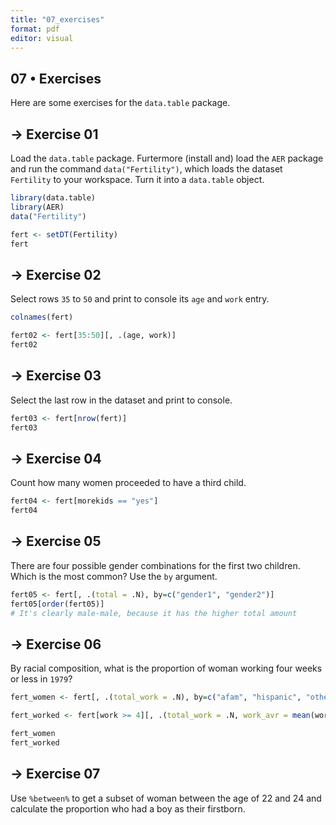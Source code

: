 ```yaml
---
title: "07_exercises"
format: pdf
editor: visual
---
```


## 07 • Exercises

Here are some exercises for the `data.table` package.

## → Exercise 01

Load the `data.table` package. Furtermore (install and) load the `AER` package and run the command `data("Fertility")`, which loads the dataset `Fertility` to your workspace. Turn it into a `data.table` object.

```r
library(data.table)
library(AER)
data("Fertility")

fert <- setDT(Fertility)
fert
```

## → Exercise 02

Select rows `35` to `50` and print to console its `age` and `work` entry.

```r
colnames(fert)

fert02 <- fert[35:50][, .(age, work)]
fert02
```

## → Exercise 03

Select the last row in the dataset and print to console.

```r
fert03 <- fert[nrow(fert)]
fert03
```

## → Exercise 04

Count how many women proceeded to have a third child.

```r
fert04 <- fert[morekids == "yes"]
fert04
```

## → Exercise 05

There are four possible gender combinations for the first two children. Which is the most common? Use the `by` argument.

```r
fert05 <- fert[, .(total = .N), by=c("gender1", "gender2")]
fert05[order(fert05)]
# It's clearly male-male, because it has the higher total amount
```

## → Exercise 06

By racial composition, what is the proportion of woman working four weeks or less in `1979`?

```r
fert_women <- fert[, .(total_work = .N), by=c("afam", "hispanic", "other")]

fert_worked <- fert[work >= 4][, .(total_work = .N, work_avr = mean(work)), by=c("afam", "hispanic", "other")]

fert_women
fert_worked
```

## → Exercise 07

Use `%between%` to get a subset of woman between the age of 22 and 24 and calculate the proportion who had a boy as their firstborn.
